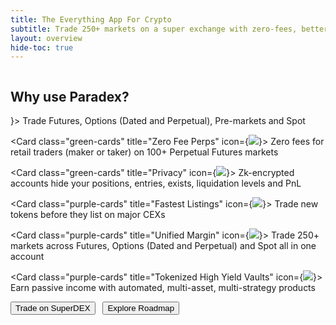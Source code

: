 ```yaml
---
title: The Everything App For Crypto
subtitle: Trade 250+ markets on a super exchange with zero-fees, better-than-CEX liquidity, and institutional-grade privacy, all built on a blazingly fast blockchain. The SuperDEX era is here. Powered by $DIME.
layout: overview
hide-toc: true
---
```


<embed class="w-full h-auto" src="../assets/superdex-banner.webp" type="image/png" />

## Why use Paradex?

<CardGroup cols={3}>
  <Card class="green-cards" title="Trade Any Asset" icon={<img src="../assets/icons/trade-icon.svg" />}>
    Trade Futures, Options (Dated and Perpetual), Pre-markets and Spot
  </Card>

  <Card class="green-cards" title="Zero Fee Perps" icon={<img src="../assets/icons/0-fee-icon.svg" />}>
    Zero fees for retail traders (maker or taker) on 100+ Perpetual Futures markets
  </Card>

  <Card class="green-cards" title="Privacy" icon={<img src="../assets/icons/privacy-icon.svg" />}>
    Zk-encrypted accounts hide your positions, entries, exists, liquidation levels and PnL
  </Card>

  <Card class="purple-cards" title="Fastest Listings" icon={<img src="../assets/icons/fast-listing-icon.svg" />}>
    Trade new tokens before they list on major CEXs
  </Card>

  <Card class="purple-cards" title="Unified Margin" icon={<img src="../assets/icons/unified-margin-icon.svg" />}>
    Trade 250+ markets across Futures, Options (Dated and Perpetual) and Spot all in one account
  </Card>

  <Card class="purple-cards" title="Tokenized High Yield Vaults"  icon={<img src="../assets/icons/vaults-icon.svg" />}>
    Earn passive income with automated, multi-asset, multi-strategy products
  </Card>
</CardGroup>

<Button href="https://app.paradex.trade" intent="primary" large rounded>
  Trade on SuperDEX
</Button>

<Button href="/getting-started/roadmap" intent="primary" large rounded outlined style="margin-left:8px">
  Explore Roadmap
</Button>
